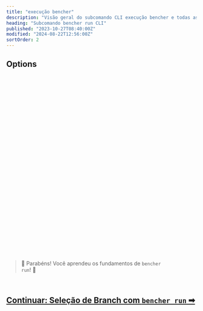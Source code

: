 ```yaml
---
title: "execução bencher"
description: "Visão geral do subcomando CLI execução bencher e todas as suas flags, argumentos e recursos"
heading: "Subcomando bencher run CLI"
published: "2023-10-27T08:40:00Z"
modified: "2024-08-22T12:56:00Z"
sortOrder: 2
---
```



<Intro />

<Cmd />

<BenchmarkCommand />

## Options

<Project />

<br />

<Token />

<br />

<BranchSelection />

<br />

<Hash />

<br />

<NoHash />

<br />

<Testbed />

<br />

<Thresholds />

<br />

<Adapters />

<br />

<Iter />

<br />

<Fold />

<br />

<Backdate />

<br />

<AllowFailure />

<br />

<Format />

<br />

<Quiet />

<br />

<GitHubActions />

<br />

<CiOnlyThresholds />

<br />

<CiOnlyOnAlert />

<br />

<CiId />

<br/>

<CiNumber />

<br/>

<Shell />

<br />

<Flag />

<br />

<Exec />

<br />

<Host />

<br />

<Attempts />

<br />

<RetryAfter />

<br />

<DryRun />

<br />

<Help />

<br />
<br />

> 🐰 Parabéns! Você aprendeu os fundamentos de <code>bencher run</code>! 🎉

<br/>

<h2><a href="/pt/docs/explanation/branch-selection/">Continuar: Seleção de Branch com <code>bencher run</code> ➡</a></h2>